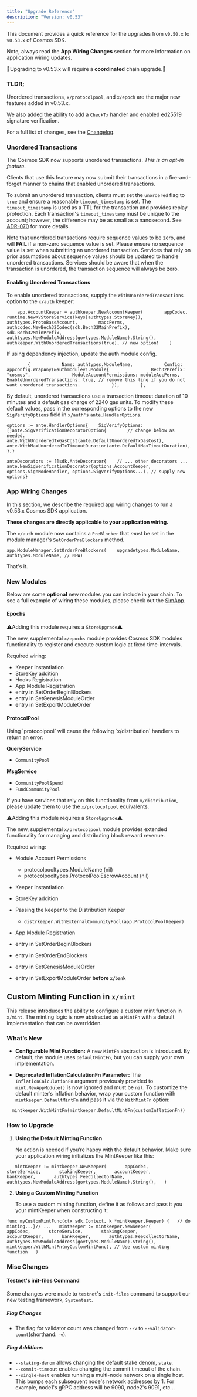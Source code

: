 ```yaml
---
title: "Upgrade Reference"
description: "Version: v0.53"
---
```


This document provides a quick reference for the upgrades from `v0.50.x` to `v0.53.x` of Cosmos SDK.

Note, always read the **App Wiring Changes** section for more information on application wiring updates.

🚨Upgrading to v0.53.x will require a **coordinated** chain upgrade.🚨

### TLDR;[​](#tldr "Direct link to TLDR;")

Unordered transactions, `x/protocolpool`, and `x/epoch` are the major new features added in v0.53.x.

We also added the ability to add a `CheckTx` handler and enabled ed25519 signature verification.

For a full list of changes, see the [Changelog](https://github.com/cosmos/cosmos-sdk/blob/release/v0.53.x/CHANGELOG.md).

### Unordered Transactions[​](#unordered-transactions "Direct link to Unordered Transactions")

The Cosmos SDK now supports unordered transactions. *This is an opt-in feature*.

Clients that use this feature may now submit their transactions in a fire-and-forget manner to chains that enabled unordered transactions.

To submit an unordered transaction, clients must set the `unordered` flag to `true` and ensure a reasonable `timeout_timestamp` is set. The `timeout_timestamp` is used as a TTL for the transaction and provides replay protection. Each transaction's `timeout_timestamp` must be unique to the account; however, the difference may be as small as a nanosecond. See [ADR-070](https://github.com/cosmos/cosmos-sdk/blob/main/docs/architecture/adr-070-unordered-transactions.md) for more details.

Note that unordered transactions require sequence values to be zero, and will **FAIL** if a non-zero sequence value is set. Please ensure no sequence value is set when submitting an unordered transaction. Services that rely on prior assumptions about sequence values should be updated to handle unordered transactions. Services should be aware that when the transaction is unordered, the transaction sequence will always be zero.

#### Enabling Unordered Transactions[​](#enabling-unordered-transactions "Direct link to Enabling Unordered Transactions")

To enable unordered transactions, supply the `WithUnorderedTransactions` option to the `x/auth` keeper:

```
    app.AccountKeeper = authkeeper.NewAccountKeeper(        appCodec,        runtime.NewKVStoreService(keys[authtypes.StoreKey]),        authtypes.ProtoBaseAccount,        maccPerms,        authcodec.NewBech32Codec(sdk.Bech32MainPrefix),        sdk.Bech32MainPrefix,        authtypes.NewModuleAddress(govtypes.ModuleName).String(),        authkeeper.WithUnorderedTransactions(true), // new option!    )
```

If using dependency injection, update the auth module config.

```
        {            Name: authtypes.ModuleName,            Config: appconfig.WrapAny(&authmodulev1.Module{                Bech32Prefix:             "cosmos",                ModuleAccountPermissions: moduleAccPerms,                EnableUnorderedTransactions: true, // remove this line if you do not want unordered transactions.            }),        },
```

By default, unordered transactions use a transaction timeout duration of 10 minutes and a default gas charge of 2240 gas units. To modify these default values, pass in the corresponding options to the new `SigVerifyOptions` field in `x/auth's` `ante.HandlerOptions`.

```
options := ante.HandlerOptions{    SigVerifyOptions: []ante.SigVerificationDecoratorOption{        // change below as needed.        ante.WithUnorderedTxGasCost(ante.DefaultUnorderedTxGasCost),        ante.WithMaxUnorderedTxTimeoutDuration(ante.DefaultMaxTimoutDuration),    },}
```

```
anteDecorators := []sdk.AnteDecorator{    // ... other decorators ...    ante.NewSigVerificationDecorator(options.AccountKeeper, options.SignModeHandler, options.SigVerifyOptions...), // supply new options}
```

### App Wiring Changes[​](#app-wiring-changes "Direct link to App Wiring Changes")

In this section, we describe the required app wiring changes to run a v0.53.x Cosmos SDK application.

**These changes are directly applicable to your application wiring.**

The `x/auth` module now contains a `PreBlocker` that *must* be set in the module manager's `SetOrderPreBlockers` method.

```
app.ModuleManager.SetOrderPreBlockers(    upgradetypes.ModuleName,    authtypes.ModuleName, // NEW)
```

That's it.

### New Modules[​](#new-modules "Direct link to New Modules")

Below are some **optional** new modules you can include in your chain. To see a full example of wiring these modules, please check out the [SimApp](https://github.com/cosmos/cosmos-sdk/blob/release/v0.53.x/simapp/app.go).

#### Epochs[​](#epochs "Direct link to Epochs")

⚠️Adding this module requires a `StoreUpgrade`⚠️

The new, supplemental `x/epochs` module provides Cosmos SDK modules functionality to register and execute custom logic at fixed time-intervals.

Required wiring:

* Keeper Instantiation
* StoreKey addition
* Hooks Registration
* App Module Registration
* entry in SetOrderBeginBlockers
* entry in SetGenesisModuleOrder
* entry in SetExportModuleOrder

#### ProtocolPool[​](#protocolpool "Direct link to ProtocolPool")

<Warning>
  Using `protocolpool` will cause the following `x/distribution` handlers to return an error:

  **QueryService**

  * `CommunityPool`

  **MsgService**

  * `CommunityPoolSpend`
  * `FundCommunityPool`

  If you have services that rely on this functionality from `x/distribution`, please update them to use the `x/protocolpool` equivalents.
</Warning>

⚠️Adding this module requires a `StoreUpgrade`⚠️

The new, supplemental `x/protocolpool` module provides extended functionality for managing and distributing block reward revenue.

Required wiring:

* Module Account Permissions

  * protocolpooltypes.ModuleName (nil)
  * protocolpooltypes.ProtocolPoolEscrowAccount (nil)

* Keeper Instantiation

* StoreKey addition

* Passing the keeper to the Distribution Keeper
  * `distrkeeper.WithExternalCommunityPool(app.ProtocolPoolKeeper)`

* App Module Registration

* entry in SetOrderBeginBlockers

* entry in SetOrderEndBlockers

* entry in SetGenesisModuleOrder

* entry in SetExportModuleOrder **before `x/bank`**

## Custom Minting Function in `x/mint`[​](#custom-minting-function-in-xmint "Direct link to custom-minting-function-in-xmint")

This release introduces the ability to configure a custom mint function in `x/mint`. The minting logic is now abstracted as a `MintFn` with a default implementation that can be overridden.

### What’s New[​](#whats-new "Direct link to What’s New")

* **Configurable Mint Function:** A new `MintFn` abstraction is introduced. By default, the module uses `DefaultMintFn`, but you can supply your own implementation.

* **Deprecated InflationCalculationFn Parameter:** The `InflationCalculationFn` argument previously provided to `mint.NewAppModule()` is now ignored and must be `nil`. To customize the default minter’s inflation behavior, wrap your custom function with `mintkeeper.DefaultMintFn` and pass it via the `WithMintFn` option:

```
  mintkeeper.WithMintFn(mintkeeper.DefaultMintFn(customInflationFn))
```

### How to Upgrade[​](#how-to-upgrade "Direct link to How to Upgrade")

1. **Using the Default Minting Function**

   No action is needed if you’re happy with the default behavior. Make sure your application wiring initializes the MintKeeper like this:

```
   mintKeeper := mintkeeper.NewKeeper(       appCodec,       storeService,       stakingKeeper,       accountKeeper,       bankKeeper,       authtypes.FeeCollectorName,       authtypes.NewModuleAddress(govtypes.ModuleName).String(),   )
```

2. **Using a Custom Minting Function**

   To use a custom minting function, define it as follows and pass it you your mintKeeper when constructing it:

```
func myCustomMintFunc(ctx sdk.Context, k *mintkeeper.Keeper) {   // do minting...}// ...   mintKeeper := mintkeeper.NewKeeper(       appCodec,       storeService,       stakingKeeper,       accountKeeper,       bankKeeper,       authtypes.FeeCollectorName,       authtypes.NewModuleAddress(govtypes.ModuleName).String(),       mintkeeper.WithMintFn(myCustomMintFunc), // Use custom minting function   )
```

### Misc Changes[​](#misc-changes "Direct link to Misc Changes")

#### Testnet's init-files Command[​](#testnets-init-files-command "Direct link to Testnet's init-files Command")

Some changes were made to `testnet`'s `init-files` command to support our new testing framework, `Systemtest`.

##### Flag Changes[​](#flag-changes "Direct link to Flag Changes")

* The flag for validator count was changed from `--v` to `--validator-count`(shorthand: `-v`).

##### Flag Additions[​](#flag-additions "Direct link to Flag Additions")

* `--staking-denom` allows changing the default stake denom, `stake`.
* `--commit-timeout` enables changing the commit timeout of the chain.
* `--single-host` enables running a multi-node network on a single host. This bumps each subsequent node's network addresses by 1. For example, node1's gRPC address will be 9090, node2's 9091, etc...
